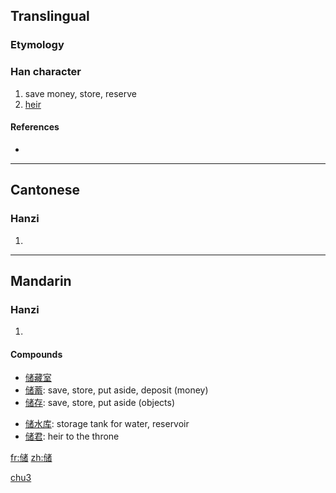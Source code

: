 {{also|儲}}
==Translingual==

===Etymology===
{{Han simp|儲|f=言|t=讠}}

===Han character===
{{Han char|rn=9|rad=人|as=10|sn=12|four=|canj=人戈女日 (OIVA)}}

# save money, store, reserve
# [[heir]]

====References====
* {{Han ref|kx=0114.051|hdz=10206.070|uh=50A8|ud=20648}}

----

==Cantonese==

===Hanzi===
{{yue-hanzi|jyut=|y=chyu5|tra=儲}}

# {{defn|Cantonese|sort=人10}}

----

==Mandarin==

===Hanzi===
{{cmn-hanzi|tra=儲|pin=[[chǔ]] ([[chu3]]) <small>[Putonghua]</small>, [[chú]] ([[chu2]]) <small>[Guoyu]</small>|wg=ch'u<sup>3</sup>, ch'u<sup>2</sup>}}

# {{defn|Mandarin|sort=人10}}

====Compounds====
{{rel-top3|compound words that contain 储}}
* [[储藏室]]
*[[储蓄]]: save, store, put aside, deposit (money)
*[[储存]]: save, store, put aside (objects)
{{rel-mid3}}
*[[储水库]]: storage tank for water, reservoir
*[[储君]]: heir to the throne
{{rel-mid3}}
{{rel-bottom}}

[[Category:zh-cn:Variant Pronunciations|chu3]]

[[fr:储]]
[[zh:储]]